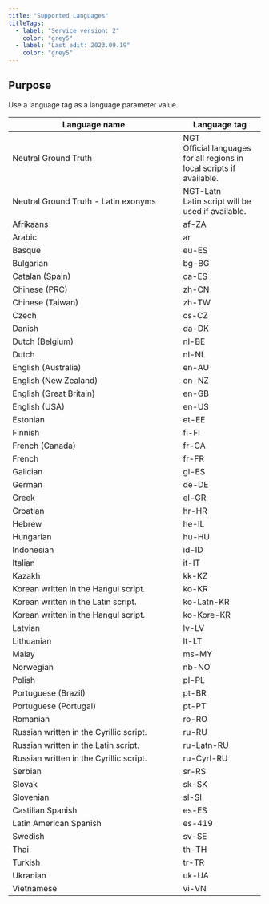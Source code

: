 ```yaml
---
title: "Supported Languages"
titleTags:
  - label: "Service version: 2"
    color: "grey5"
  - label: "Last edit: 2023.09.19"
    color: "grey5"
---
```


## Purpose

Use a language tag as a language parameter value.

 
<table>
  <thead>
    <tr>
      <th scope="col" style={{ fontSize: '1em' }} width="325px">
        Language name
      </th>
      <th scope="col" style={{ fontSize: '1em' }}>
        Language tag
      </th>
    </tr>
  </thead>
  <tbody>
    <tr>
      <td>Neutral Ground Truth</td>
      <td>
        NGT
        <br />
        Official languages for all regions in local scripts if available.
      </td>
    </tr>
    <tr>
      <td>Neutral Ground Truth - Latin exonyms</td>
      <td>
        NGT-Latn
        <br />
        Latin script will be used if available.
      </td>
    </tr>
    <tr>
      <td>Afrikaans</td>
      <td>af-ZA</td>
    </tr>
    <tr>
      <td>Arabic</td>
      <td>ar</td>
    </tr>
    <tr>
      <td>Basque</td>
      <td>eu-ES</td>
    </tr>
    <tr>
      <td>Bulgarian</td>
      <td>bg-BG</td>
    </tr>
    <tr>
      <td>Catalan (Spain)</td>
      <td>ca-ES</td>
    </tr>
    <tr>
      <td>Chinese (PRC)</td>
      <td>zh-CN</td>
    </tr>
    <tr>
      <td>Chinese (Taiwan)</td>
      <td>zh-TW</td>
    </tr>
    <tr>
      <td>Czech</td>
      <td>cs-CZ</td>
    </tr>
    <tr>
      <td>Danish</td>
      <td>da-DK</td>
    </tr>
    <tr>
      <td>Dutch (Belgium)</td>
      <td>nl-BE</td>
    </tr>
    <tr>
      <td>Dutch</td>
      <td>nl-NL</td>
    </tr>
    <tr>
      <td>English (Australia)</td>
      <td>en-AU</td>
    </tr>
    <tr>
      <td>English (New Zealand)</td>
      <td>en-NZ</td>
    </tr>
    <tr>
      <td>English (Great Britain)</td>
      <td>en-GB</td>
    </tr>
    <tr>
      <td>English (USA)</td>
      <td>en-US</td>
    </tr>
    <tr>
      <td>Estonian</td>
      <td>et-EE</td>
    </tr>
    <tr>
      <td>Finnish</td>
      <td>fi-FI</td>
    </tr>
    <tr>
      <td>French (Canada)</td>
      <td>fr-CA</td>
    </tr>
    <tr>
      <td>French</td>
      <td>fr-FR</td>
    </tr>
    <tr>
      <td>Galician</td>
      <td>gl-ES</td>
    </tr>
    <tr>
      <td>German</td>
      <td>de-DE</td>
    </tr>
    <tr>
      <td>Greek</td>
      <td>el-GR</td>
    </tr>
    <tr>
      <td>Croatian</td>
      <td>hr-HR</td>
    </tr>
    <tr>
      <td>Hebrew</td>
      <td>he-IL</td>
    </tr>
    <tr>
      <td>Hungarian</td>
      <td>hu-HU</td>
    </tr>
    <tr>
      <td>Indonesian</td>
      <td>id-ID</td>
    </tr>
    <tr>
      <td>Italian</td>
      <td>it-IT</td>
    </tr>
    <tr>
      <td>Kazakh</td>
      <td>kk-KZ</td>
    </tr>
    <tr>
      <td>Korean written in the Hangul script.</td>
      <td>ko-KR</td>
    </tr>
    <tr>
      <td>Korean written in the Latin script.</td>
      <td>ko-Latn-KR</td>
    </tr>
    <tr>
      <td>Korean written in the Hangul script.</td>
      <td>ko-Kore-KR</td>
    </tr>
    <tr>
      <td>Latvian</td>
      <td>lv-LV</td>
    </tr>
    <tr>
      <td>Lithuanian</td>
      <td>lt-LT</td>
    </tr>
    <tr>
      <td>Malay</td>
      <td>ms-MY</td>
    </tr>
    <tr>
      <td>Norwegian</td>
      <td>nb-NO</td>
    </tr>
    <tr>
      <td>Polish</td>
      <td>pl-PL</td>
    </tr>
    <tr>
      <td>Portuguese (Brazil)</td>
      <td>pt-BR</td>
    </tr>
    <tr>
      <td>Portuguese (Portugal)</td>
      <td>pt-PT</td>
    </tr>
    <tr>
      <td>Romanian</td>
      <td>ro-RO</td>
    </tr>
    <tr>
      <td>Russian written in the Cyrillic script.</td>
      <td>ru-RU</td>
    </tr>
    <tr>
      <td>Russian written in the Latin script.</td>
      <td>ru-Latn-RU</td>
    </tr>
    <tr>
      <td>Russian written in the Cyrillic script.</td>
      <td>ru-Cyrl-RU</td>
    </tr>
    <tr>
      <td>Serbian</td>
      <td>sr-RS</td>
    </tr>
    <tr>
      <td>Slovak</td>
      <td>sk-SK</td>
    </tr>
    <tr>
      <td>Slovenian</td>
      <td>sl-SI</td>
    </tr>
    <tr>
      <td>Castilian Spanish</td>
      <td>es-ES</td>
    </tr>
    <tr>
      <td>Latin American Spanish</td>
      <td>es-419</td>
    </tr>
    <tr>
      <td>Swedish</td>
      <td>sv-SE</td>
    </tr>
    <tr>
      <td>Thai</td>
      <td>th-TH</td>
    </tr>
    <tr>
      <td>Turkish</td>
      <td>tr-TR</td>
    </tr>
    <tr>
      <td>Ukranian</td>
      <td>uk-UA</td>
    </tr>
    <tr>
      <td>Vietnamese</td>
      <td>vi-VN</td>
    </tr>
  </tbody>
</table>